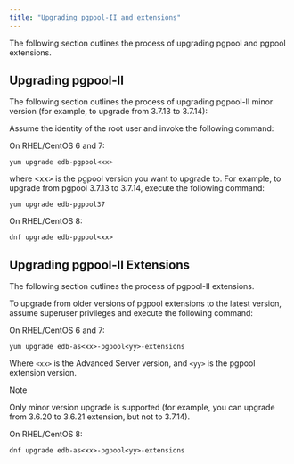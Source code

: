 ```yaml
---
title: "Upgrading pgpool-II and extensions"
---
```


<div id="upgrade" class="registered_link"></div>


The following section outlines the process of upgrading pgpool and pgpool extensions.

## Upgrading pgpool-II

The following section outlines the process of upgrading pgpool-II minor version (for example, to upgrade from 3.7.13 to 3.7.14):

Assume the identity of the root user and invoke the following command:

On RHEL/CentOS 6 and 7:

``` text
yum upgrade edb-pgpool<xx>
```

where \<xx\> is the pgpool version you want to upgrade to. For example, to upgrade from pgpool 3.7.13 to 3.7.14, execute the following command:

``` text
yum upgrade edb-pgpool37
```

On RHEL/CentOS 8:

``` text
dnf upgrade edb-pgpool<xx>
```

## Upgrading pgpool-II Extensions

The following section outlines the process of pgpool-II extensions.

To upgrade from older versions of pgpool extensions to the latest version, assume superuser privileges and execute the following command:

On RHEL/CentOS 6 and 7:

``` text
yum upgrade edb-as<xx>-pgpool<yy>-extensions
```

Where `<xx>` is the Advanced Server version, and `<yy>` is the pgpool extension version.

<div class="note">

<div class="title">

Note

</div>

Only minor version upgrade is supported (for example, you can upgrade from 3.6.20 to 3.6.21 extension, but not to 3.7.14).

</div>

On RHEL/CentOS 8:

``` text
dnf upgrade edb-as<xx>-pgpool<yy>-extensions
```
